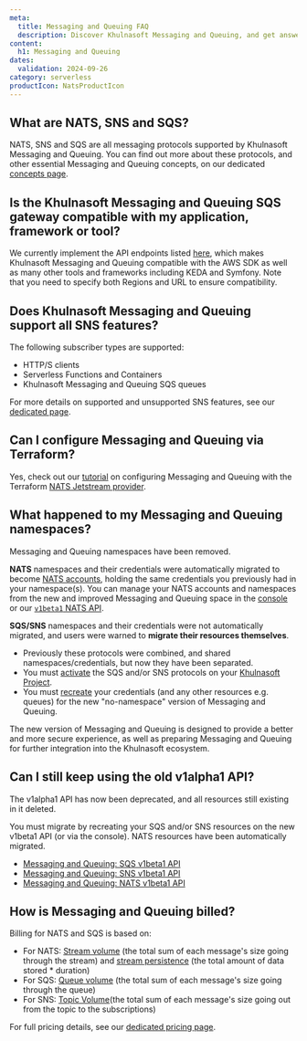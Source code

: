 ```yaml
---
meta:
  title: Messaging and Queuing FAQ
  description: Discover Khulnasoft Messaging and Queuing, and get answers to common questions about the different protocols available, compatibility with various services, and billing.
content:
  h1: Messaging and Queuing
dates:
  validation: 2024-09-26
category: serverless
productIcon: NatsProductIcon
---
```


## What are NATS, SNS and SQS?

NATS, SNS and SQS are all messaging protocols supported by Khulnasoft Messaging and Queuing. You can find out more about these protocols, and other essential Messaging and Queuing concepts, on our dedicated [concepts page](/serverless/messaging/concepts/).

## Is the Khulnasoft Messaging and Queuing SQS gateway compatible with my application, framework or tool?

We currently implement the API endpoints listed [here](/serverless/messaging/reference-content/sqs-support/), which makes Khulnasoft Messaging and Queuing compatible with the AWS SDK as well as many other tools and frameworks including KEDA and Symfony. Note that you need to specify both Regions and URL to ensure compatibility.

## Does Khulnasoft Messaging and Queuing support all SNS features?

The following subscriber types are supported:
- HTTP/S clients
- Serverless Functions and Containers
- Khulnasoft Messaging and Queuing SQS queues

For more details on supported and unsupported SNS features, see our [dedicated page](/serverless/messaging/reference-content/sns-support/).

## Can I configure Messaging and Queuing via Terraform?

Yes, check out our [tutorial](https://registry.terraform.io/providers/khulnasoft/khulnasoft/latest/docs/guides/mnq_with_nats_terraform_provider) on configuring Messaging and Queuing with the Terraform [NATS Jetstream provider](https://registry.terraform.io/providers/nats-io/jetstream/latest/docs).

## What happened to my Messaging and Queuing namespaces?

Messaging and Queuing namespaces have been removed.

**NATS** namespaces and their credentials were automatically migrated to become [NATS accounts](/serverless/messaging/concepts/#nats-account), holding the same credentials you previously had in your namespace(s). You can manage your NATS accounts and namespaces from the new and improved Messaging and Queuing space in the [console](https://console.khulnasoft.com/) or our [`v1beta1` NATS API](https://www.khulnasoft.com/en/developers/api/messaging-and-queuing/nats-api/).

**SQS/SNS** namespaces and their credentials were not automatically migrated, and users were warned to **migrate their resources themselves**.
- Previously these protocols were combined, and shared namespaces/credentials, but now they have been separated.
- You must [activate](/serverless/messaging/how-to/get-started/#how-to-activate-sqs-or-sns) the SQS and/or SNS protocols on your [Khulnasoft Project](/identity-and-access-management/organizations-and-projects/concepts/#project).
- You must [recreate](/serverless/messaging/how-to/create-credentials/) your credentials (and any other resources e.g. queues) for the new "no-namespace" version of Messaging and Queuing.

The new version of Messaging and Queuing is designed to provide a better and more secure experience, as well as preparing Messaging and Queuing for further integration into the Khulnasoft ecosystem.

## Can I still keep using the old v1alpha1 API?

The v1alpha1 API has now been deprecated, and all resources still existing in it deleted.

You must migrate by recreating your SQS and/or SNS resources on the new v1beta1 API (or via the console). NATS resources have been automatically migrated.

- [Messaging and Queuing: SQS v1beta1 API](https://www.khulnasoft.com/en/developers/api/messaging-and-queuing/sqs-api/)
- [Messaging and Queuing: SNS v1beta1 API](https://www.khulnasoft.com/en/developers/api/messaging-and-queuing/sns-api/)
- [Messaging and Queuing: NATS v1beta1 API](https://www.khulnasoft.com/en/developers/api/messaging-and-queuing/nats-api/)

## How is Messaging and Queuing billed?

Billing for NATS and SQS is based on:

- For NATS: [Stream volume](/serverless/messaging/concepts/#stream-volume) (the total sum of each message's size going through the stream) and [stream persistence](/serverless/messaging/concepts/#stream-persistence) (the total amount of data stored * duration)
- For SQS: [Queue volume](/serverless/messaging/concepts/#queue-volume) (the total sum of each message's size going through the queue)
- For SNS: [Topic Volume](/serverless/messaging/concepts/#queue-volume)(the total sum of each message's size going out from the topic to the subscriptions)

For full pricing details, see our [dedicated pricing page](https://www.khulnasoft.com/en/pricing/).
